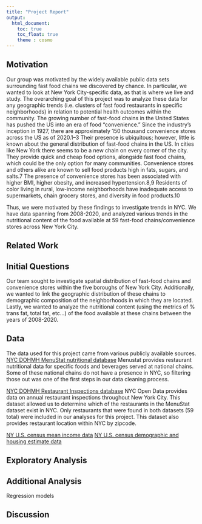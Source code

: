 ```yaml
---
title: "Project Report"
output: 
  html_document:
    toc: true
    toc_float: true
    theme : cosmo
---
```


## Motivation

Our group was motivated by the widely available public data sets surrounding fast food chains we discovered by chance. In particular, we wanted to look at New York City-specific data, as that is where we live and study. The overarching goal of this project was to analyze these data for any geographic trends (i.e. clusters of fast food restaurants in specific neighborhoods) in relation to potential health outcomes within the community. The growing number of fast-food chains in the United States has pushed the US into an era of food "convenience." Since the industry’s inception in 1927, there are approximately 150 thousand convenience stores across the US as of 2020.1–3 Their presence is ubiquitous; however, little is known about the general distribution of fast-food chains in the US. In cities like New York there seems to be a new chain on every corner of the city. They provide quick and cheap food options, alongside fast food chains, which could be the only option for many communities. Convenience stores and others alike are known to sell food products high in fats, sugars, and salts.7 The presence of convenience stores has been associated with higher BMI, higher obesity, and increased hypertension.8,9 Residents of color living in rural, low-income neighborhoods have inadequate access to supermarkets, chain grocery stores, and diversity in food products.10 

Thus, we were motivated by these findings to investigate trends in NYC. We have data spanning from 2008-2020, and analyzed various trends in the nutritional content of the food available at 59 fast-food chains/convenience stores across New York City. 

## Related Work

## Initial Questions

Our team sought to investigate spatial distribution of fast-food chains and convenience stores within the five boroughs of New York City. Additionally, we wanted to link the geographic distribution of these chains to demographic composition of the neighborhoods in which they are located. Lastly, we wanted to analyze the nutritional content (using the metrics of % trans fat, total fat, etc…) of the food available at these chains between the years of 2008-2020. 

## Data

The data used for this project came from various publicly available sources. 
[NYC DOHMH MenuStat nutritional database](https://www.menustat.org/data.html) 
Menustat provides restaurant nutritional data for specific foods and beverages served at national chains. Some of these national chains do not have a presence in NYC, so filtering those out was one of the first steps in our data cleaning process. 

[NYC DOHMH Restaurant Inspections database](https://data.cityofnewyork.us/Health/Restaurants-rolled-up-/59dk-tdhz/data)
	NYC Open Data provides data on annual restaurant inspections throughout New York City. This dataset allowed us to determine which of the restaurants in the MenuStat dataset exist in NYC. Only restaurants that were found in both datasets (59 total) were included in our analyses for this project. This dataset also provides restaurant location within NYC by zipcode. 

[NY U.S. census mean income data](https://data.census.gov/cedsci/table?q=population%20demographics%20income&g=0400000US36%248600000&tid=ACSST5Y2020.S1902) 
[NY U.S. census demographic and housing estimate data](https://data.census.gov/cedsci/table?q=population%20demographics%20&g=0400000US36%248600000&tid=ACSDP5Y2020.DP05)

## Exploratory Analysis

## Additional Analysis
Regression models

## Discussion
